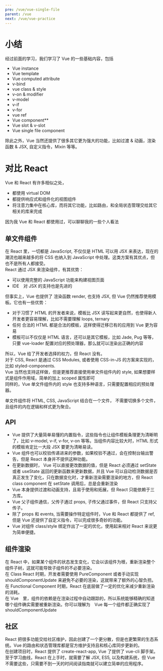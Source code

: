 ```yaml
---
pre: /vue/vue-single-file
parent: /vue
next: /vue/vue-practice
---
```

# 小结
经过前面的学习，我们学习了 Vue 的一些基础内容，包括
* Vue instance
* Vue template
* Vue computed attribute
* v-bind
* vue class & style
* v-on & modifier
* v-model
* v-if
* v-for
* vue ref
* Vue component**
* Vue slot & v-slot
* Vue single file component

除此之外，Vue 当然还提供了很多其它更为强大的功能，比如过渡 & 动画，渲染函数 & JSX, 自定义指令，Mixin 等等。  
# 对比 React
Vue 和 React 有许多相似之处，
* 都使用 virtual DOM
* 都提供响应式和组件化的视图组件
* 将注意力集中在核心库，而将其它功能，比如路由，和全局状态管理交给其它相关的库来完成

因为我 Vue 和 React 都使用过，可以聊聊我的一些个人看法
## 单文件组件
在 React 里，一切都是 JavaScript, 不仅仅是 HTML 可以用 JSX 来表达，现在的潮流也越来越多的将 CSS 也纳入到 JavaScript 中处理。这类方案有其优点，但也不是所有人都接受。  
React 通过 JSX 来渲染组件，有其优势：
* 可以使用完整的 JavaScript 功能来构建视图页面
* IDE　对 JSX 的支持也是先进的

但事实上，Vue 也提供了 渲染函数 render, 也支持 JSX, 但 Vue 仍然推荐使用模板。它也有一些优势：
* 对于习惯了 HTML 的开发者来说，模板比 JSX 读写起来更自然，也使得新人开发者更容易理解，比如不需要理解 loops, ternary
* 任何 合法的 HTML 都是合法的模板，这样使得迁移已有的应用到 Vue 更为容易
* 模板可以不仅仅是 HTML 语言，还可以是其它模板，比如 Jade, Pug 等等，只要 vue-loader 配置对应的预处理器，那么就可以渲染出正确的内容

所以，Vue 给了开发者选择的权力，但 React 没有。  
对于 CSS, React 是通过 CSS Modules, 或者使用 CSS-in-JS 的方案来实现的，比如 styled-components.  
Vue 当然也支持这样做，但是更推荐直接使用单文件组件内的 style, 如果想要样式是组件作用域，简单的加上 scoped 属性即可   
同样的，Vue 单文件组件内的 style 也支持多种语言，只需要配置相应的预处理器。  

单文件组件将 HTML, CSS, JavaScript 结合在一个文件， 不需要切换多个文件，且组件的内在逻辑和样式更为聚合。
## API
* Vue 提供了大量简单易懂的内置指令，这些指令也让组件模板条理更为清晰明了，比如 v-model, v-if, v-for, v-on 等等。当组件内容比较大时，HTML 形式的模板肯定比一大段 JSX 要更为清晰易读。  
* Vue 组件也可以校验传递进来的参数，如果校验不通过，会在控制台输出警告，但是 React 本身并不提供这种功能。  
* 在更新数据时， Vue 可以直接更改数据的值，但是 React 必须通过 setState 或者 useState 返回的更新函数来更新数据，并且 Vue 可以自动检测数据是否真正发生了变化，只在数据变化时，才重新渲染需要渲染的地方，但 React class component 在 setState 调用后，总是会重新渲染  
* Vue 本身提供过渡和动画支持，且易于使用和拓展，但 React 只能依赖于三方库。  
* Vue 父子组件通信，父传子通过 props, 子传父通过事件，但 React 只支持父传子。  
* 除了 props 和 events, 当需要操作特定组件时，Vue 和 React 都提供了 ref, 但是 Vue 还提供了自定义指令，可以完成很多奇妙的功能。  
* Vue 对组件 class/style 绑定作出了一定的优化，使用起来相对 React 来说更为简单便捷。  
## 组件渲染
在 React 中，如果某个组件的状态发生变化，它会以该组件为根，重新渲染整个组件子树，这就可能导致子组件的不必要渲染。  
在 Class React 时期，开发者需要使用 PureComponent 或者手动实现 shouldComponentUpdate 来避免不必要的渲染，这就带来了额外的心智负担。 在 Functional Component 时期，React 在底层做了一定的优化来减少重新渲染的消耗。  
在 Vue　里，组件的依赖是在渲染过程中自动跟踪的，所以系统能够精确的知道哪个组件确实需要被重新渲染。你可以理解为　Vue 每一个组件都正确实现了 shouldComponentUpdate

## 社区
React 把很多功能交给社区维护，因此创建了一个更分散，但是也更繁荣的生态系统。Vue 的路由和状态管理库都是官方维护支持且和核心库同步更新的。  
在创建项目时，React 提供了 create-react-app, Vue 了提供了 vue-cli 脚手架。  
至于学习曲线，React 在上手时，就需要了解 JSX, ES5, 以及构建系统，但 Vue　不需要这些，只需要不到一天的时间阅读指南就可以建立简单的应用程序。
